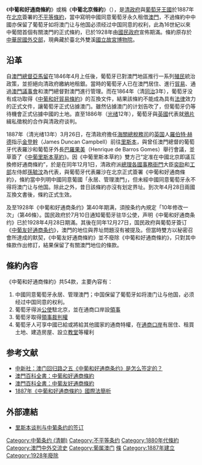 {{Infobox Treaty
|name                = 中葡北京條約
|long_name           = 中葡和好通商條約
|image               = Treaty of Peking1887.jpg
|image_width         = 250px
|caption             = 1887年之中葡北京條約
|type                = [[不平等條約|不平等條約]]
|date_drafted        = 
|date_signed         = 1887年12月1日
|location_signed     = {{QING-1862}}[[順天府|北京]]
|date_sealed         = 
|date_effective      = 1888年4月28日
|condition_effective = 
|date_expiration     = 
|signatories         = {{flagicon|QING}}[[奕劻|奕劻]]、[[孫毓汶|孫毓汶]]<hr />[[File:Flag_Portugal_(1830).svg|22px]] 羅沙
|parties             = {{flagicon|QING}}[[清朝|大清帝國]]<hr />[[File:Flag_Portugal_(1830).svg|22px]] [[葡萄牙王国|葡萄牙王国]]
|ratifiers           =
|depositor           = {{ROC}} [[國立故宮博物院|國立故宮博物院]]
|language            =
|languages           = [[汉语|汉语]]、[[葡萄牙语|葡萄牙语]]
}}

《'''中葡和好通商條約'''》或稱《'''中葡北京條約'''》（{{lang-pt|Tratado de Amizade e Comércio Sino-Português}}），是[[清政府|清政府]]與[[葡萄牙王國|葡萄牙王國]]於1887年在[[北京|北京]]簽署的[[不平等條約|不平等條約]]，當中寫明中國同意葡萄牙永久租借[[澳門|澳門]]，不過條約中中國亦保留了葡萄牙如将澳门让与他国必须经过中国同意的权利，此為16世紀以來中葡間首個有關澳門的正式條約，已於1928年由[[國民政府|國民政府]]宣佈期滿。條約原存於[[中華民國外交部|中華民國外交部]]，現典藏於臺北外雙溪[[國立故宮博物院|國立故宮博物院]]。

==沿革==
{{澳门历史}}
自[[澳門總督|澳門總督]][[亞馬留|亞馬留]]在1846年4月上任後，葡萄牙已對澳門地區推行一系列[[殖民|殖民]]統治政策，並拒絕向清政府繳納地租銀。當時的葡萄牙人已在澳門居住、進行[[貿易|貿易]]、通過[[澳門議事會|澳門議事會]]和澳門總督對澳門進行管理。而在1864年（清[[同治|同治]]3年），葡萄牙没有成功取得《[[中葡和好貿易條約|中葡和好貿易條約]]》的互換文件，結果該條約不能成為具有[[法律|法律]]效力的正式文件，讓葡萄牙正式佔據澳门。雖然佔據澳门的计划告吹了，但葡萄牙仍等待機會正式佔據中國的土地。直至1886年（[[光绪|光绪]]12年），葡萄牙與[[英國|英國]]代表就[[鴉片|鴉片]]緝私徵稅的合作與清政府谈判。

1887年（清光绪13年）3月26日，在清政府擔任[[海關總稅務司|海關總稅務司]]的[[英国|英国]]人[[羅伯特·赫德|羅伯特·赫德]]指示[[金登幹|金登幹]]（James Duncan Campbell）前往[[里斯本|里斯本]]，與曾任澳門總督的葡萄牙代表羅沙和葡萄牙外長[[巴羅果美|巴羅果美]]（Henrique de Barros Gomes）舉行會議，並草簽了《[[中葡里斯本草約|中葡里斯本草約]]》。因《中葡里斯本草約》雙方己“定准在中國北京即議互換修好通商條約”，於是在同年12月1日，清政府派[[總理各國事務衙門|總理各國事務衙門]]大臣[[奕劻|奕劻]]和[[工部|工部]]左侍郎[[孫毓汶|孫毓汶]]為代表，與葡萄牙代表羅沙在北京正式簽署《中葡和好通商條約》，條約當中列明中國同意葡國「永居、管理澳門」，但未經中國同意葡萄牙永不得将澳门让与他国。除此之外，昔日該條約亦沒有划定界址。到次年4月28日兩國互換文書後，條約正式生效。

及至1928年《中葡和好通商条约》第40年期满，須按条约內規定「10年修改一次」（第46條）。国民政府於7月10日通知葡萄牙驻华公使，声明《中葡和好通商条约》已於1928年4月28日期滿。其後在同年12月27日，国民政府與葡萄牙簽订《[[中葡友好通商条约|中葡友好通商条约]]》，澳門的地位與界址問題沒有被提及。但當時雙方以秘密召會所達成的默契，《中葡友好通商條約》並不廢除《中葡和好通商條約》，只對其中條款作出修訂，結果保留了有關澳門地位的條款。

==條約內容==
{{wikisource}}
《中葡和好通商條約》共54款，主要內容有：
#中國同意葡萄牙永居、管理澳門；中国保留了葡萄牙如将澳门让与他国，必须经过中国同意的权利。
#葡萄牙得派[[公使|公使]]駐北京，並在通商口岸設[[領事|領事]]
#葡萄牙取得[[領事裁判權|領事裁判權]]
#葡萄牙人可享中國已給或將給其他國家的通商特權，在[[通商口岸|通商口岸]]有居住、租買土地、建造房屋、設立[[教堂|教堂]]等權利

== 参考文献 ==
{{Reflist}}
* [http://www.chinanews.com.cn/zhuanti/aomen/news/991108/1_copy(3).html 中新社：澳门回归路之五《中葡和好通商条约》是怎么签定的？]{{Wayback|url=http://www.chinanews.com.cn/zhuanti/aomen/news/991108/1_copy(3).html |date=20090707040022 }}
* [https://web.archive.org/web/20070618112448/http://www.macaudata.com/macauweb/Encyclopedia/html/12907.htm 澳門百科全書：中葡和好通商條約]
* [https://web.archive.org/web/20071008200755/http://www.macaudata.com/macauweb/Encyclopedia/html/12802.htm 澳門百科全書：中葡友好通商條約]
* [https://web.archive.org/web/20050318102832/http://www.macaudata.com/macauweb/book152/html/04601.htm 1887年《中葡和好通商條約》國際法簡析]

==外部連結==
*[https://web.archive.org/web/20070318114450/http://www.ndcnc.gov.cn/datalib/2004/AreaSummary/DL/DL-20040218103745 里斯本谈判与中葡条约的签订]

{{DEFAULTSORT:Sino-Português}}
[[Category:中葡条约_(清朝)|Category:中葡条约 (清朝)]]
[[Category:不平等条约|Category:不平等条约]]
[[Category:1880年代條約|Category:1880年代條約]]
[[Category:澳門中外交流史|Category:澳門中外交流史]]
[[Category:葡属澳门|Category:葡属澳门]]
[[Category:國立故宮博物院圖書文獻|條]]
[[Category:1887年建立|Category:1887年建立]]
[[Category:1928年廢除|Category:1928年廢除]]